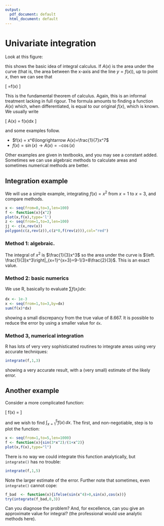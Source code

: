 ```yaml
---
output:
  pdf_document: default
  html_document: default
---
```

# Univariate integration {#univariate_integration}


Look at this figure:

\includegraphics{calculus2}

this shows the basic idea of integral calculus.  If $A(x)$ is the area
under the curve (that is, the area between the x-axis and the line
$y=f(x)$), up to point $x$, then we can see that


\[
\frac{dA(x)}{dx}=f(x)
\]


This is the fundamental theorem of calculus.  Again, this is an
informal treatment lacking in full rigour.  The formula amounts to
finding a function $A(x)$ which, when differentiated, is equal to our
original $f(x)$, which is known.  We usually write

\[
A(x) = \int f(x)dx
\]

and some examples follow.

* $f(x) = x^6\longrightarrow A(x)=\frac{1}{7}x^7$
* $f(x) = \sin(x)\longrightarrow A(x) = -\cos(x)$

Other examples are given in textbooks, and you may see a constant
added.  Sometimes we can use algebraic methods to calculate areas and
sometimes numerical methods are better. 

## Integration example

We will use a simple example, integrating $f(x)=x^2$ from $x=1$ to
$x=3$, and compare methods.

```r
x <- seq(from=0,to=3,len=100)
f <- function(x){x^2}
plot(x,f(x),type='l')
z <- seq(from=1,to=3,len=100)
jj <- c(x,rev(x))
polygon(c(z,rev(z)),c(z*0,f(rev(z))),col="red")
```

### Method 1: algebraic.

The integral of $x^2$ is $\frac{1}{3}x^3$ so the area under the curve
is $\left. \frac{1}{3}x^3\right|_{x=1}^{x=3}=9-1/3=8\frac{2}{3}$.
This is an exact value.

### Method 2: basic numerics

We use R, basically to evaluate $\sum f(x_i)dx$:

```r
dx <- 1e-3
x <- seq(from=1,to=3,by=dx)
sum(f(x)*dx)
```

showing a small discrepancy from the true value of $8.667$.  It is
possible to reduce the error by using a smaller value for ```dx```.

### Method 3, numerical integration

R has lots of very very sophisticated routines to integrate areas
using very accurate techniques:

```r
integrate(f,1,3)
```

showing a very accurate result, with a (very small) estimate of the
likely error.

## Another example

Consider a more complicated function:

\[
f(x) = \frac{\sin\left(3x^2\right)}{1+x^2}
\]



and we wish to find $\int_{x=1}^5 f(x)\,dx$.  The first, and
non-negotiable, step is to plot the function:

```r
x <- seq(from=1,to=5,len=1000)
f <- function(x){sin(3*x^2)/(1+x^2)}
plot(x,f(x),type="l")
```

There is no way we could integrate this function analytically, but
```integrate()``` has no trouble:


```r
integrate(f,1,5)
```

Note the larger estimate of the error.  Further note that sometimes,
even ```integrate()``` cannot cope:


```r
f_bad  <- function(x){ifelse(sin(x^4)>0,sin(x),cos(x))}
try(integrate(f_bad,0,3))
```

Can you diagnose the problem? And, for excellence, can you give an
approximate value for integral? (the professional would use analytic
methods here).

